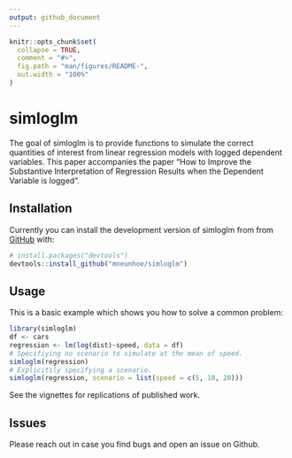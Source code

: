 ```yaml
---
output: github_document
---
```


<!-- README.md is generated from README.Rmd. Please edit that file -->

```r
knitr::opts_chunk$set(
  collapse = TRUE,
  comment = "#>",
  fig.path = "man/figures/README-",
  out.width = "100%"
)
```

# simloglm

<!-- badges: start -->
<!-- badges: end -->

The goal of simloglm is to provide functions to simulate the correct quantities of interest from linear regression models with logged dependent variables. This paper accompanies the paper "How to Improve the Substantive Interpretation of
Regression Results when the Dependent Variable is
logged".

## Installation

Currently you can install the development version of simloglm from  from [GitHub](https://github.com/) with:

``` r
# install.packages("devtools")
devtools::install_github("mneunhoe/simloglm")
```
## Usage

This is a basic example which shows you how to solve a common problem:

```r
library(simloglm)
df <- cars
regression <- lm(log(dist)~speed, data = df)
# Specifiying no scenario to simulate at the mean of speed.
simloglm(regression)
# Explicitily specifying a scenario.
simloglm(regression, scenario = list(speed = c(5, 10, 20)))
```

See the vignettes for replications of published work.

## Issues
Please reach out in case you find bugs and open an issue on Github. 
